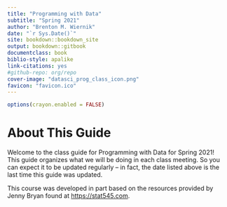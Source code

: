 ```yaml
---
title: "Programming with Data"
subtitle: "Spring 2021"
author: "Brenton M. Wiernik"
date: "`r Sys.Date()`"
site: bookdown::bookdown_site
output: bookdown::gitbook
documentclass: book
biblio-style: apalike
link-citations: yes
#github-repo: org/repo
cover-image: "datasci_prog_class_icon.png"
favicon: "favicon.ico"
---
```


```r
options(crayon.enabled = FALSE)
```


# About This Guide {-}

Welcome to the class guide for Programming with Data for Spring 2021! 
This guide organizes what we will be doing in each class meeting. 
So you can expect it to be updated regularly -- in fact, the date listed above is the last time this guide was updated. 

This course was developed in part based on the resources provided by Jenny Bryan found at <https://stat545.com>.
